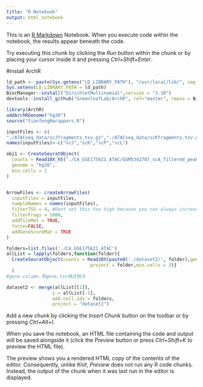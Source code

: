 ```yaml
---
title: "R Notebook"
output: html_notebook
---
```


This is an [R Markdown](http://rmarkdown.rstudio.com) Notebook. When you execute code within the notebook, the results appear beneath the code. 

Try executing this chunk by clicking the *Run* button within the chunk or by placing your cursor inside it and pressing *Ctrl+Shift+Enter*. 

#install ArchR
```r
ld_path <- paste(Sys.getenv("LD_LIBRARY_PATH"), "/usr/local/lib/", sep = ";")
Sys.setenv(LD_LIBRARY_PATH = ld_path)
BiocManager::install("DirichletMultinomial",version = "3.10")
devtools::install_github("GreenleafLab/ArchR", ref="master", repos = BiocManager::repositories())
```


```r
library(ArchR)
addArchRGenome("hg38")
source("tianfengRwrappers.R")
```

```r
inputFiles <- c(
"./ATACseq_data/scJfragments.tsv.gz","./ATACseq_data/scKfragments.tsv.gz","./ATACseq_data/scPfragments.tsv.gz","./ATACseq_data/scLfragments.tsv.gz")
names(inputFiles)<-c("scJ","scK","scP","scL")

obj1 <- CreateSeuratObject(
  counts = Read10X_h5("./CA_GSE175621_ATAC/GSM5342787_scA_filtered_peak_bc_matrix.h5"),
  genome = "hg38",
  min.cells = 1
)


ArrowFiles <- createArrowFiles(
  inputFiles = inputFiles,
  sampleNames = names(inputFiles),
  filterTSS = 4, #Dont set this too high because you can always increase later
  filterFrags = 1000, 
  addTileMat = TRUE,
  force=FALSE,
  addGeneScoreMat = TRUE
)

folders=list.files('./CA_GSE175621_ATAC')
allList = lapply(folders,function(folder){ 
  CreateSeuratObject(counts = Read10X(paste0('./dataset2/', folder),gene.column = 1), 
                               project = folder,min.cells = 3)}
  )
#gene.column 和gene.tsv格式相关

dataset2 <- merge(allList[[1]], 
                 y = allList[-1], 
                 add.cell.ids = folders, 
                 project = "dataset2")
```


Add a new chunk by clicking the *Insert Chunk* button on the toolbar or by pressing *Ctrl+Alt+I*.

When you save the notebook, an HTML file containing the code and output will be saved alongside it (click the *Preview* button or press *Ctrl+Shift+K* to preview the HTML file).

The preview shows you a rendered HTML copy of the contents of the editor. Consequently, unlike *Knit*, *Preview* does not run any R code chunks. Instead, the output of the chunk when it was last run in the editor is displayed.
